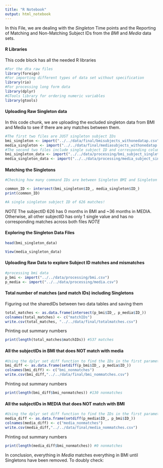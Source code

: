 ```yaml
---
title: "R Notebook"
output: html_notebook
---
```


In this File, we are dealing with the *Singleton* Time points and the Reporting of Matching and Non-Matching Subject IDs from the *BMI* and *Media* data sets.

#### R Libraries

This code block has all the needed R libraries

```r
#For the dta raw files
library(foreign)
#For importing different types of data set without specification
library(rio)
#For processing long form data
library(dplyr)
#GTools library for ordering numeric variables
library(gtools)
```


#### Uploading Raw Singleton data

In this code chunk, we are uploading the excluded singleton data from BMI and Media to see if there are any matches between them.

```r
#The first two files are JUST singleton subject IDs
bmi_singleton <- import("../../data/final/bmisubjects_withonedatap.csv")
media_singleton <- import("../../data/final/mediasubjects_withonedatap.csv")
#The second two files include single subject ID and corresponding columns
bmi_singleton_data <- import("../../data/processing/bmi_subject_singleton.csv")
media_singleton_data <- import("../../data/processing/media_subject_singleton.csv")
```

#### Matching the Singletons

```r
#Checking how many command IDs are between Singleton BMI and Singleton Media

common_ID <- intersect(bmi_singleton$ID_, media_singleton$ID_)
print(common_ID)

#A single singleton subject ID of 626 matches!
```

*NOTE* The subjectID 626 has 0 months in BMI and ~36 months in MEDIA. Otherwise, all other subjectID has only 1 single value and has no corresponding matches across both files
*NOTE*

#### Exploring the Singleton Data Files

```r
head(bmi_singleton_data)
```

```r
View(media_singleton_data)
```

#### Uploading Raw Data to explore Subject ID matches and mismatches

```r
#processing bmi data
p_bmi <- import("../../data/processing/bmi.csv")
p_media <- import("../../data/processing/media.csv")
```

#### Total number of matches (and match IDs) including Singletons

Figuring out the sharedIDs between two data tables and saving them
```r
total_matches <- as.data.frame(intersect(p_bmi$ID_, p_media$ID_))
colnames(total_matches) <- c("matchIDs")
write.csv(total_matches, "../../data/final/totalmatches.csv")
```

Printing out summary numbers
```r
print(length(total_matches$matchIDs)) #537 matches
```

#### All the subjectIDs in BMI that does NOT match with media

```r
#Using the dplyr set diff function to find the IDs in the first parameter that does NOT exist in the second parameter.
bmi_diff <- as.data.frame(setdiff(p_bmi$ID_, p_media$ID_))
colnames(bmi_diff) <- c("bmi_nonmatches")
write.csv(bmi_diff,"../../data/final/bmi_nommatches.csv")
```

Printing out summary numbers
```r
print(length(bmi_diff$bmi_nonmatches)) #130 nonmatches
```

#### All the subjectIDs in MEDIA that does NOT match with BMI

```r
#Using the dplyr set diff function to find the IDs in the first parameter that does NOT exist in the second parameter.
media_diff <- as.data.frame(setdiff(p_media$ID_, p_bmi$ID_))
colnames(media_diff) <- c("media_nonmatches")
write.csv(media_diff,"../../data/final/media_nommatches.csv")
```

Printing out summary numbers
```r
print(length(media_diff$bmi_nonmatches)) #0 nonmatches
```

In conclusion, everything in *Media* matches everything in BMI until Singletons have been removed. To doubly check:





